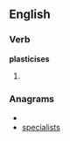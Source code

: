 
==English==

===Verb===
'''plasticises'''

# {{third-person singular of|[[plasticise]]}}

===Anagrams===
* {{alphagram|aceiilpssst}}
* [[specialists#English|specialists]]